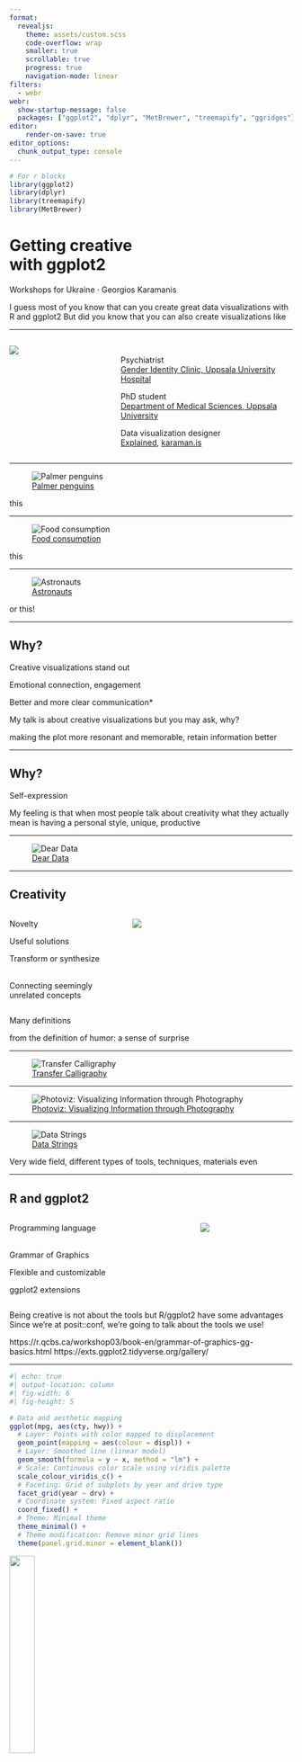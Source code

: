```yaml
---
format: 
  revealjs:
    theme: assets/custom.scss
    code-overflow: wrap
    smaller: true
    scrollable: true
    progress: true
    navigation-mode: linear
filters:
  - webr
webr: 
  show-startup-message: false
  packages: ["ggplot2", "dplyr", "MetBrewer", "treemapify", "ggridges"]
editor: 
    render-on-save: true
editor_options: 
  chunk_output_type: console
---
```


```r
# For r blocks
library(ggplot2) 
library(dplyr)
library(treemapify)
library(MetBrewer)
```

# Getting creative<br>with ggplot2

::: {.center}
Workshops for Ukraine · Georgios Karamanis
:::

::: notes
I guess most of you know that can you create great data visualizations with R and ggplot2 But did you know that you can also create visualizations like
:::

------------------------------------------------------------------------

::::: columns
::: {.column width="40%"}
![](assets/img/georgios.jpeg){fig-align="center"}
:::

::: column
<br> Psychiatrist\
[Gender Identity Clinic, Uppsala University Hospital](https://www.akademiska.se/for-patient-och-besokare/hitta-pa-sjukhuset/a-till-o/konsidentitetsmottagningen/)

PhD student\
[Department of Medical Sciences, Uppsala University](https://www.uu.se/en/contact-and-organisation/staff?query=N11-739)

Data visualization designer\
[Explained](https://explained.media), [karaman.is](https://karaman.is)
:::
:::::

------------------------------------------------------------------------

![[Palmer penguins](https://github.com/gkaramanis/tidytuesday/tree/master/2020/2020-week31)](assets/img/penguins.png){fig-align="center"}

::: notes
this
:::

------------------------------------------------------------------------

![[Food consumption](https://github.com/gkaramanis/tidytuesday/tree/1f21ff67c8dd9fa25940f0e0d708e00eaf0df71b/2020/2020-week08)](assets/img/carbon2.png){fig-align="center"}

::: notes
this
:::

------------------------------------------------------------------------

![[Astronauts](https://github.com/gkaramanis/tidytuesday/tree/1f21ff67c8dd9fa25940f0e0d708e00eaf0df71b/2020/2020-week29)](assets/img/space.png){fig-align="center"}

::: notes
or this!
:::

------------------------------------------------------------------------

## Why?

Creative visualizations stand out

Emotional connection, engagement

Better and more clear communication\*

::: notes
My talk is about creative visualizations but you may ask, why?

making the plot more resonant and memorable, retain information better
:::

------------------------------------------------------------------------

## Why?

Self-expression

::: notes
My feeling is that when most people talk about creativity what they actually mean is having a personal style, unique, productive
:::

------------------------------------------------------------------------

![[Dear Data](http://www.dear-data.com/theproject)](assets/img/dear_data.png)

------------------------------------------------------------------------

## Creativity

:::::::: columns
::::: column
::: fragment
Novelty

Useful solutions

Transform or synthesize
:::

::: fragment
\
Connecting seemingly unrelated concepts
:::
:::::

:::: {.column width="400px"}
::: fragment
![](assets/img/clown.jpeg){fig-align="center"}
:::
::::
::::::::

::: notes
Many definitions

from the definition of humor: a sense of surprise
:::

------------------------------------------------------------------------

![[Transfer Calligraphy](http://goldensectiongraphics.blogspot.com/2011/03/malofiej19-awards.html)](assets/img/transfers.jpg){fig-align="center"}

------------------------------------------------------------------------

![[Photoviz: Visualizing Information through Photography](http://feltron.com/PhotoViz.html)](assets/img/dataviz1.png){fig-align="center"}

------------------------------------------------------------------------

![[Data Strings](https://www.domesticstreamers.com/work/data-strings/)](assets/img/dataviz2.png){fig-align="center"}

::: notes
Very wide field, different types of tools, techniques, materials even
:::

------------------------------------------------------------------------

## R and ggplot2

::::: columns
::: column
Programming language\
\

Grammar of Graphics

Flexible and customizable

ggplot2 extensions
:::

::: column
![](assets/img/layers.png){fig-align="center"}
:::
:::::

::: notes
Being creative is not about the tools but R/ggplot2 have some advantages Since we're at posit::conf, we're going to talk about the tools we use!

https://r.qcbs.ca/workshop03/book-en/grammar-of-graphics-gg-basics.html https://exts.ggplot2.tidyverse.org/gallery/
:::

------------------------------------------------------------------------

```r
#| echo: true
#| output-location: column
#| fig-width: 6
#| fig-height: 5

# Data and aesthetic mapping
ggplot(mpg, aes(cty, hwy)) +
  # Layer: Points with color mapped to displacement
  geom_point(mapping = aes(colour = displ)) +
  # Layer: Smoothed line (linear model)
  geom_smooth(formula = y ~ x, method = "lm") +
  # Scale: Continuous color scale using viridis palette
  scale_colour_viridis_c() +
  # Faceting: Grid of subplots by year and drive type
  facet_grid(year ~ drv) +
  # Coordinate system: Fixed aspect ratio
  coord_fixed() +
  # Theme: Minimal theme
  theme_minimal() +
  # Theme modification: Remove minor grid lines
  theme(panel.grid.minor = element_blank())
```

![](assets/img/layers.png){fig-align="right" width="30%"}

------------------------------------------------------------------------

![[ggplot2 extensions - gallery](https://exts.ggplot2.tidyverse.org/gallery/)](assets/img/ggplot_ext.png)

------------------------------------------------------------------------

::: {layout-nrow="2"}
![ggstream](assets/img/ggstream.png){width="40%"}
![geomtextpath](assets/img/geomtextpath.png){width="30%"} ![ggpattern](assets/img/ggpattern.png){width="37%"} ![ggqr](assets/img/ggqr.png){width="40%"}
:::

[ggstream](https://github.com/davidsjoberg/ggstream),
[geomtextpath](https://allancameron.github.io/geomtextpath/),
[ggpattern](https://coolbutuseless.github.io/package/ggpattern/),
[ggqr](https://github.com/coolbutuseless/ggqr)


::: notes
Many more on GitHub
:::

------------------------------------------------------------------------

## Agenda

**Finding inspiration**\
- Exercises and discussion

**Getting creative with code**\
- Exercises and discussion

**Making it personal**\
- Exercises and discussion

**Q&A**

::: notes
We'll look at some tips, how we can make the process easier, all the way from the start to the end, and we're breaking it down to 3 parts

~15 minutes for each set of exercises but we'll be flexible. Okay if you're not done.

Ask questions whenever you feel like
:::

------------------------------------------------------------------------

## WebR

```webr-r
ggplot(mpg, aes(cty, hwy)) +
  geom_point(aes(colour = displ))
```

::: notes
Run, edit, download Use RStudio/Positron if you feel more comfortable
No fonts!

:::

------------------------------------------------------------------------

# Finding inspiration

![](assets/img/chapter1.png){fig-align="center"}

------------------------------------------------------------------------

## Look at other people's work

\

Dissect their choices

Imitate style or techniques

Remix

::: notes
The most obvious
:::

------------------------------------------------------------------------

::::: columns
::: column
![The Entombment of Christ. On the left, Caravaggio’s original. On the right, Rubens’ versions. - [Old Masters Copying Older Masters](https://www.sightsize.com/old-masters-copying-older-masters-part-1/)](assets/img/caravaggio-rubens.jpg)
:::

::: column
![[Everything is a remix](https://www.youtube.com/watch?v=X9RYuvPCQUA)](assets/img/remix.png)
:::
:::::

------------------------------------------------------------------------

![[Carbon footprint](https://www.cleanmetrics.com/blog/2020/07/04/case-study-meat-eaters-guide/)](assets/img/carbon1.jpeg){fig-align="center"}

------------------------------------------------------------------------

![[Food consumption](https://github.com/gkaramanis/tidytuesday/tree/1f21ff67c8dd9fa25940f0e0d708e00eaf0df71b/2020/2020-week08)](assets/img/carbon2.png){fig-align="center"}

::: notes
Bars bend, 3d effect
:::

------------------------------------------------------------------------

## Try out new packages

\
Social media

Blogs

Newsletters

…

------------------------------------------------------------------------

![[American Idol](https://github.com/gkaramanis/tidytuesday/tree/1f21ff67c8dd9fa25940f0e0d708e00eaf0df71b/2024/2024-week_30), [ggcirclepack](https://github.com/EvaMaeRey/ggcirclepack)](assets/img/ggcirclepack.png){fig-align="center"}

::: notes
ggcirclepack
:::

------------------------------------------------------------------------

## Look into charts typically<br>used in other fields

![[ggsoccer](https://torvaney.github.io/ggsoccer/)](assets/img/ggsoccer.png){fig-align="center"}

::: notes
Shift perspective

Go through the packages at different CRAN Task Views and search for ggplot2 packages https://cran.r-project.org/web/views/
:::

------------------------------------------------------------------------

![[Japanese Contributions to Data Visualisation](https://datavizcatalogue.com/blog/japanese-contributions-to-data-visualisation/)](assets/img/anchor.png){fig-align="center"}

------------------------------------------------------------------------

![[The Great British Bake off](https://github.com/gkaramanis/tidytuesday/tree/1f21ff67c8dd9fa25940f0e0d708e00eaf0df71b/2022/2022-week_43)](assets/img/bakeoff.jpeg){fig-align="center"}

::: notes
Add the original on the left I saw a chart about opening and closing stock prices, minimum and maximum price
:::

------------------------------------------------------------------------

## Sketch before coding

![[Natalia Kiseleva](http://eolay.tilda.ws/en)](assets/img/sketch.png){fig-align="center"}

::: notes
Analog/Digital Spend 5-10 minutes to sketch out some ideas I get "locked" when I code
:::

------------------------------------------------------------------------

## Break the rules

![[Baby names](https://github.com/gkaramanis/tidytuesday/tree/1f21ff67c8dd9fa25940f0e0d708e00eaf0df71b/2022/2022-week_12)](assets/img/babynames.png){fig-align="center"}

::: notes
Deliberately try to break the rules

I did it a lot in the beginning but not intentionally, I didn't know the rules
:::

------------------------------------------------------------------------

## Try generative or data art

::::: columns
::: column
![[Danielle Navarro](https://djnavarro.net)](assets/img/danielle.png)
:::

::: {.column width="35%"}
![MeTooMentum by [Valentina D'Efilippo](http://www.valentinadefilippo.co.uk/)](assets/img/valentina.jpg)
:::
:::::

------------------------------------------------------------------------

::::: columns
::: column
![[truchet](https://github.com/paezha/truchet)](https://paezha.github.io/truchet/reference/figures/README-unnamed-chunk-14-1.png){fig-align="center"}
:::

::: column
![[Ravelry Yarn](https://github.com/gkaramanis/tidytuesday/tree/1f21ff67c8dd9fa25940f0e0d708e00eaf0df71b/2022/2022-week_41)](assets/img/dataart.png){fig-align="center"}
:::
:::::

::: notes
Try data art to get ideas or find new ways to visualize data That's how I found truchet R package, and I made bars with it
:::

------------------------------------------------------------------------

## Ask an LLM

![](assets/img/chatgpt.png){fig-align="center"}

------------------------------------------------------------------------

![](assets/img/claude.png){fig-align="center"}

------------------------------------------------------------------------

# Exercises

------------------------------------------------------------------------

## 1/5 Look at other people's work

On the next slide, choose a visualization that you like. Then, spend a couple minutes to think:

Why do you like it? (Style, colors, emotional response,…)

How did they make it? (What kind of chart is it? If it were a ggplot, which geoms would you use to make it?)

------------------------------------------------------------------------

Choose one of the visualizations below, or pick one from the [Information is Beautiful Awards Longlist](https://www.informationisbeautifulawards.com/showcase?award=2023&pcategory=long-list&type=awards){target="_blank"}

![](assets/img/hats.webp){fig-align="center"}

![](https://blog.datawrapper.de/wp-content/uploads/2023/03/img00027-1240x1101.png){fig-align="center"}

![](assets/img/migration.png){fig-align="center"}

------------------------------------------------------------------------

## 2/5 Try out new packages

Note how different charts convey different messages about the same data. Then, continue to the next slide.

::::: columns
::: column
```r

ggplot(diamonds, aes(cut, fill = cut)) +
  geom_bar()

```
:::

::: column
```r
ggplot(diamonds %>% count(cut), aes(area = n, label = cut, fill = cut)) +
  geom_treemap() +
  geom_treemap_text(color = "white")
```
:::
:::::

------------------------------------------------------------------------

Run the code below. Then, go to [Introduction to ggridges](https://cran.r-project.org/web/packages/ggridges/vignettes/introduction.html){target="_blank"} and adapt one of the examples to the ```diamonds``` dataset below and rerun the code. Why would you prefer ggridges over a bar chart or a treemap?

```webr-r
ggplot(diamonds, aes(x = price, y = cut, fill = cut)) + 
  geom_density_ridges() 
```

------------------------------------------------------------------------

## 3/5 Search in other fields

Go to [CRAN Task Views](https://cran.r-project.org/web/views/){target="_blank"} and pick a topic unrelated to your work or interests. Search for `plot` or `visualiz` in that topic, in order to find packages you could use. Then, go to a package's vignette or documentation to find plot examples. How might you adapt them to your own data or work?

![](assets/img/cran-views.png){fig-align="center"}

------------------------------------------------------------------------

## 4/5 Break the rules

A common rule in data visualization is:

> Mapping a single variable to multiple aesthetics is redundant. Because it is redundant information, in most cases avoid mapping a single variable to multiple aesthetics.\
> ([R for Data Science: Exercise Solutions](https://jrnold.github.io/r4ds-exercise-solutions/data-visualisation.html))

Why do you think this rule is usually recommended? Take a moment to think about it, then continue to the next slide.

------------------------------------------------------------------------

Map one or both variables (`displ`, `hwy`) to as many aesthetics as you want. [Available aesthetics](https://ggplot2.tidyverse.org/articles/ggplot2-specs.html#point){target="_blank"} for geom_point() are: `color`, `size`, `alpha` and `shape` (plus `fill` for some shapes). Are there any benefits by mapping a variable to two or more aesthetics?


```webr-r
ggplot(mpg, aes(x = displ, y = hwy)) +
  geom_point()
```

------------------------------------------------------------------------

## 5/5 Ask an LLM

> Give me 5 ideas for a creative data visualization of the mpg dataset in ggplot2

\
Test this or a similar prompt with your favorite LLM or [Copilot](https://www.bing.com/chat){target="_blank"} (free, no account needed)

------------------------------------------------------------------------

## End of exercises

Share any of the following in the chat, or take a break!

A visualization you liked, write why you like it

A new package you would like to try and why

Did your LLM come up with any good ideas?

------------------------------------------------------------------------

# Getting creative with code

![](assets/img/chapter2.png){fig-align="center"}

------------------------------------------------------------------------

## Look at other people's code

![[Cédric Scherer](https://github.com/z3tt)](assets/img/cedric.png){fig-align="center"}

::: notes
Common in the R community to share your code If you see something you like, look at the code
:::

------------------------------------------------------------------------

## Recreate data visualizations<br>made with other tools

Similar to remixing but here the goal is to make a "copy" of the original

::: notes
Similar to remixing, but this is more of an exercise, you have a goal and you have to come up with solutions

My favorite thing to do, great way to learn!!
:::

------------------------------------------------------------------------

![[Eurovision Song Contest 2022 Scoreboard](https://x.com/Eurovision/status/1525614683767595008)](assets/img/eurovision1.jpg){fig-align="center"}

------------------------------------------------------------------------

![[Eurovsion 2022 Results](https://github.com/gkaramanis/tidytuesday/tree/1f21ff67c8dd9fa25940f0e0d708e00eaf0df71b/2022/2022-week_20)](assets/img/eurovision2.png){fig-align="center"}

::: notes
Eurovision song contest scoreboard, as seen on TV
:::

------------------------------------------------------------------------

Partly the goal, partly the constraints

![[Green Eggs and Ham](https://en.wikipedia.org/wiki/Green_Eggs_and_Ham)](assets/img/greeneggs.webp)

------------------------------------------------------------------------

## Try to break things

Try out different options in ggplot2 functions

Get to know your tool

::: notes
Get to know your tool

Try options and see how it affects your plot

Try extreme values, very thick lines, huge or tiny text, play with transparency, negative values

(That's how I found out about negative margins)
:::

------------------------------------------------------------------------

## Use `geom_text()`

![[Employed Status](https://github.com/gkaramanis/tidytuesday/tree/1f21ff67c8dd9fa25940f0e0d708e00eaf0df71b/2021/2021-week8)](assets/img/text.png){fig-align="center"}

::: notes
Text is direct, no need to look up symbols!

geom_text usually for labels, use it for mapping variables: you can play with font size, color, fonts

I like text visualizations and I think they're underused

geom_text with ggfx blend
:::

------------------------------------------------------------------------

![](assets/img/rbrath.jpg)

[Author's figures (PDF)](https://richardbrath.wordpress.com/wp-content/uploads/2020/10/diagrams_and_figures_from_visualizing_with_type_richard_brath_cc_by_sa_4.0_20201023e.pdf)

------------------------------------------------------------------------

![](assets/img/text.jpg)

------------------------------------------------------------------------

## Create your own geoms

![[ggplot2: Elegant Graphics for Data Analysis](https://ggplot2-book.org/ext-springs)](assets/img/spirals.png){fig-align="center"}

::: notes
If you want something more custom, you can code it. I've tried but never really succeeded, maybe you'll have better luck
:::

------------------------------------------------------------------------

## Use ~~`ggplot_build()`~~`layer_data()`

![[Taylor Swift](https://github.com/gkaramanis/tidytuesday/tree/1f21ff67c8dd9fa25940f0e0d708e00eaf0df71b/2023/2023-week_42)](assets/img/swift.png){fig-align="center"}

::: notes
A technique that I've been using the last year or so
:::

------------------------------------------------------------------------

![[ggbeeswarm](https://github.com/eclarke/ggbeeswarm)](assets/img/beeswarm.png){fig-align="center"}

------------------------------------------------------------------------

`layer_data(p, 1)`

![](assets/img/ggplot_build.png)

------------------------------------------------------------------------

![](assets/img/swift.png){fig-align="center"}

::: notes
Make a plot with ggbeeswarm, use ggplot_build() to get the plot elements as data frame, then use it to plot the album with ggimage
:::

------------------------------------------------------------------------

## Use `coord_radial()`

![[Objects Launched into Space](https://github.com/gkaramanis/tidytuesday/tree/1f21ff67c8dd9fa25940f0e0d708e00eaf0df71b/2024/2024-week_17)](assets/img/outerspace.jpg){fig-align="center"}

------------------------------------------------------------------------

## Creative use of geoms

![](assets/img/penguins.png){fig-align="center"}

::: notes
Use geoms beyond their intended use (off-label!)

Try to see geoms not as chart but as building blocks or drawing tools. geom_point is not for scatterplots, it's for drawing points
:::

------------------------------------------------------------------------

`geom_bspline_closed()` from ggforce

![[ggforce](http://ggforce.data-imaginist.com)](assets/img/xray.png){fig-align="center"}

::: notes
I don't really know what the intended use for geom_bspline_closed() is, but I don't think it's for drawing penguins! :)
:::

------------------------------------------------------------------------

See like an artist

::::: columns
::: {.column width="60%"}
![You can't really buy this!](assets/img/canvas.png)
:::

::: {.column width="40%"}
![[Picture this](https://www.mollybang.com/Pages/picture.html)](assets/img/picturethis.jpg)
:::
:::::

------------------------------------------------------------------------

## Participate in challenges

\
Experiment

Learn

Get feedback

![[TidyTuesday](https://github.com/rfordatascience/tidytuesday/blob/master/README.md)](assets/img/TidyTuesday.png){fig-align="center"}

::: notes
Share online if you want to, low risk environment, R people are usually nice :)

All my plots in this talk are from TidyTuesday submissions
:::

------------------------------------------------------------------------

## Participate in challenges

\
Different datasets

Different types of visualization

Deadlines

Portfolio of plots and code

------------------------------------------------------------------------

# Exercises

------------------------------------------------------------------------

## 1/4 Try to break ggplot

Try out really big or negative values in functions. Use expressions in aes() to create on-the-fly variables. Use unconventional geoms, eg. geom_tile. Use coord_radial(). Use negative values in margins.

```webr-r
ggplot(msleep, aes(x = bodywt, y = brainwt, size = sleep_total, color = vore)) +
  geom_point(alpha = 0.7) +
  scale_x_log10() +
  scale_y_log10() +
  scale_size_continuous(range = c(1, 8)) +
  scale_color_viridis_d(option = "turbo", na.value = "gray50") +
  labs(
    title = "Mammals sleep dataset",
    subtitle = "An updated and expanded version of the mammals sleep dataset",
    x = "Body weight (kg, log)",
    y = "Brain weight (kg, log)",
    size = "Sleep (h)"
  ) +
  theme_minimal() +
  theme(
    plot.title = element_text(face = "bold"),
    plot.margin = margin(10, 10, 10, 10)
  )

```

------------------------------------------------------------------------

## 2/4 Creative use of geoms

Run the code to see the face. Use [ggplot2 geoms](https://ggplot2.tidyverse.org/reference/#geoms) to add a nose, pink cheeks, more eyes, or whatever you want. When you're done, hover over the plot and download it!

```webr-r
ggplot() +
  geom_point(aes(x = c(-1, 1), y = 0), size = 50) +
  geom_curve(aes(x = -1, xend = 1, y = -1, yend = -1)) +
  coord_fixed(xlim = c(-2, 2), ylim = c(-2, 1))
```

------------------------------------------------------------------------

## 3/4 Use geom_text()

Run the code to see a list of U.S. presidents. Then, map ```duration``` to text ```size``` and ```party``` to ```color```.

```webr-r
presidential %>% 
  mutate(
    duration = as.numeric(end - start),
    i = row_number()
  ) %>% 
  ggplot(aes(0, i, label = name)) +
  geom_text() +
  theme_void()
```

------------------------------------------------------------------------

## 4/4 Recreate visualizations made with other tools

Recreate this Excel chart ([source](https://www.techonthenet.com/excel/charts/bar_chart2016.php){target="_blank"}). Don't worry about the fonts. Focus on colors, legend position, bar width. Try to make it similar but do not spend too much time.

![](assets/img/excel_barchart.png)

```webr-r
#| fig-height: 6
#| fig-width: 10

excel_df <- data.frame(
  Product = factor(rep(c("Apples", "Oranges", "Bananas", "Pears"), each = 2), 
                   levels = c("Apples", "Oranges", "Bananas", "Pears")),
  Variable = rep(c("Restock Time", "Shelf Life"), 4),
  Value = c(14, 19, 8, 15, 18, 7, 12, 10)
)

ggplot(excel_df) +
  geom_col(aes(Value, Product, fill = Variable), position = position_dodge())

```

------------------------------------------------------------------------

## End of exercises

Share the face you created or the recreated Excel chart

Take a break!

------------------------------------------------------------------------

# Making it personal

![](assets/img/chapter3.png){fig-align="center"}

::: notes
We all are different, hard to give advice without sounding like "just be yourself". Which is not always a good advice. But there are a few things you can do
:::

------------------------------------------------------------------------

## Don't use the defaults<br>(colors, fonts, etc.)

Remember accessibility!

![[MetBrewer](https://github.com/BlakeRMills/MetBrewer)](assets/img/metbrewer.png){fig-align="center"}

::: notes
You can go a long way just by not using the defaults

Remember accessibility!
:::

------------------------------------------------------------------------

::::: columns
::: column
![Font Book](assets/img/mac-fontbook.png){fig-align="center"}
:::

::: column
![Fonts](assets/img/windows-fonts.webp){fig-align="center"}
:::
:::::

------------------------------------------------------------------------

## When in doubt, subtract

Simplicity in design can be highly creative

![(UN votes)[https://github.com/gkaramanis/tidytuesday/tree/1f21ff67c8dd9fa25940f0e0d708e00eaf0df71b/2021/2021-week12]](assets/img/un.jpeg){fig-align="center"}

::: notes
Sometimes when we are creative, we tend to overcomplicate things

Instead subtract and go bold or not
:::

------------------------------------------------------------------------

## Try new techniques

Step out of comfort zones

::: notes
To find your own style, you have to actually try something new

If you feel a bit insecure, do a more conventional plot and a more creative one
:::

------------------------------------------------------------------------

## Choose subjects that<br>resonate with you

Blend your interests, hobbies, knowledge

::: notes
Easier to be creative when you like the subject a TV show you like, gardening, whatever

Makes it easier to be personal
:::

------------------------------------------------------------------------

# Exercises

------------------------------------------------------------------------

## 1/2 Don't use the defaults

Add a color scale with a palette from the [MetBrewer](https://github.com/BlakeRMills/MetBrewer){target="_blank"} package. Add a theme to your plot and make a few [modifications](https://ggplot2.tidyverse.org/reference/theme.html){target="_blank"}.

```webr-r
ggplot(diamonds, aes(carat, price)) +
  geom_bin2d(binwidth = c(.1, 500))
```

------------------------------------------------------------------------

## 2/2 Subtract

Run the code and see the plot. Are there any redundant elements that can be removed? Remove them or modify others to make the plot simpler and bolder (original exercise by Cédric Scherer).

```webr-r
#| fig-height: 7
#| fig-width: 8

msleep %>% 
  count(vore) %>% 
  ggplot(aes(x = vore, y = n, fill = vore)) +
  geom_col(color = "black", linewidth = 0.5) +
  scale_y_continuous(breaks = seq(0, 40, 5)) +
  labs(
    title = "Number of animals in the mammals sleep dataset by feeding behavior",
    x = "Feeding behavior",
    fill = "Feeding behavior",
    y = "N"
  ) +
  theme_linedraw() +
  theme(
    plot.title = element_text(size = 16, face = "bold"),
    axis.text = element_text(size = 12),
    axis.title = element_text(size = 14, face = "bold")
  )

```

------------------------------------------------------------------------

## End of exercises

------------------------------------------------------------------------

# Outro

------------------------------------------------------------------------

Keep a list of ideas, packages, code snippets, etc.

Don't wait for inspiration

![](assets/img/inspiration.png){fig-align="center"}

::: notes
Make it easy for you Bookmarks, notebook, whatever works for you
:::

------------------------------------------------------------------------

Always give credit!

![(Steal Like an Artist)[https://austinkleon.com/steal/]](assets/img/benice.png){fig-align="center"}

::: notes
Whenever you use something or get inspired by someone else on social media or maybe a comment in your code
:::

------------------------------------------------------------------------

Just do it, creativity shouldn't be the goal

You can't be creative all the time

![[CEO Departures](https://github.com/gkaramanis/tidytuesday/tree/1f21ff67c8dd9fa25940f0e0d708e00eaf0df71b/2021/2021-week17)](assets/img/cringe.jpeg){fig-align="center"}

::: notes
And to contradict myself here, try to be creative if you want to but...

I make not so creative plots most of time, sometimes even bad ones, like this disaster! :)

But it's okay
:::

------------------------------------------------------------------------

Practice regularly

Make lots of visualizations

Share and get feedback

::: notes
Creating your own style or expression is a skill and it takes time to develop
:::

------------------------------------------------------------------------

::: {.center}
## Thank you!

![](assets/img/nopressure.png){fig-align="center"}

:::